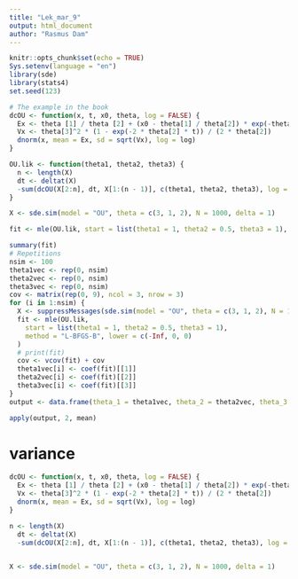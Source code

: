 ```yaml
---
title: "Lek_mar_9"
output: html_document
author: "Rasmus Dam"
---
```


```r
knitr::opts_chunk$set(echo = TRUE)
Sys.setenv(language = "en")
library(sde)
library(stats4)
set.seed(123)
```

```r


# The example in the book
dcOU <- function(x, t, x0, theta, log = FALSE) {
  Ex <- theta [1] / theta [2] + (x0 - theta[1] / theta[2]) * exp(-theta[2] * t)
  Vx <- theta[3]^2 * (1 - exp(-2 * theta[2] * t)) / (2 * theta[2])
  dnorm(x, mean = Ex, sd = sqrt(Vx), log = log)
}

OU.lik <- function(theta1, theta2, theta3) {
  n <- length(X)
  dt <- deltat(X)
  -sum(dcOU(X[2:n], dt, X[1:(n - 1)], c(theta1, theta2, theta3), log = TRUE))
}

X <- sde.sim(model = "OU", theta = c(3, 1, 2), N = 1000, delta = 1)

fit <- mle(OU.lik, start = list(theta1 = 1, theta2 = 0.5, theta3 = 1), method = "L-BFGS-B", lower = c(-Inf, 0, 0))

summary(fit)
# Repetitions
nsim <- 100
theta1vec <- rep(0, nsim)
theta2vec <- rep(0, nsim)
theta3vec <- rep(0, nsim)
cov <- matrix(rep(0, 9), ncol = 3, nrow = 3)
for (i in 1:nsim) {
  X <- suppressMessages(sde.sim(model = "OU", theta = c(3, 1, 2), N = 1000, delta = 1))
  fit <- mle(OU.lik,
    start = list(theta1 = 1, theta2 = 0.5, theta3 = 1),
    method = "L-BFGS-B", lower = c(-Inf, 0, 0)
  )
  # print(fit)
  cov <- vcov(fit) + cov
  theta1vec[i] <- coef(fit)[[1]]
  theta2vec[i] <- coef(fit)[[2]]
  theta3vec[i] <- coef(fit)[[3]]
}
output <- data.frame(theta_1 = theta1vec, theta_2 = theta2vec, theta_3 = theta3vec)

apply(output, 2, mean)

```

# variance

```r

dcOU <- function(x, t, x0, theta, log = FALSE) {
  Ex <- theta [1] / theta [2] + (x0 - theta[1] / theta[2]) * exp(-theta[2] * t)
  Vx <- theta[3]^2 * (1 - exp(-2 * theta[2] * t)) / (2 * theta[2])
  dnorm(x, mean = Ex, sd = sqrt(Vx), log = log)
}

n <- length(X)
  dt <- deltat(X)
  -sum(dcOU(X[2:n], dt, X[1:(n - 1)], c(theta1, theta2, theta3), log = TRUE))

  
X <- sde.sim(model = "OU", theta = c(3, 1, 2), N = 1000, delta = 1)

```

